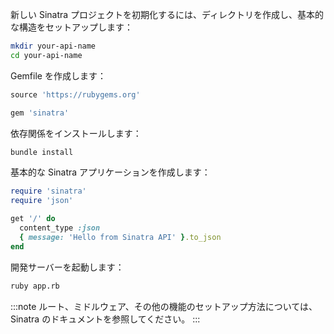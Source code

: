 新しい Sinatra プロジェクトを初期化するには、ディレクトリを作成し、基本的な構造をセットアップします：

```bash
mkdir your-api-name
cd your-api-name
```

Gemfile を作成します：

```ruby title="Gemfile"
source 'https://rubygems.org'

gem 'sinatra'
```

依存関係をインストールします：

```bash
bundle install
```

基本的な Sinatra アプリケーションを作成します：

```ruby title="app.rb"
require 'sinatra'
require 'json'

get '/' do
  content_type :json
  { message: 'Hello from Sinatra API' }.to_json
end
```

開発サーバーを起動します：

```bash
ruby app.rb
```

:::note
ルート、ミドルウェア、その他の機能のセットアップ方法については、Sinatra のドキュメントを参照してください。
:::
